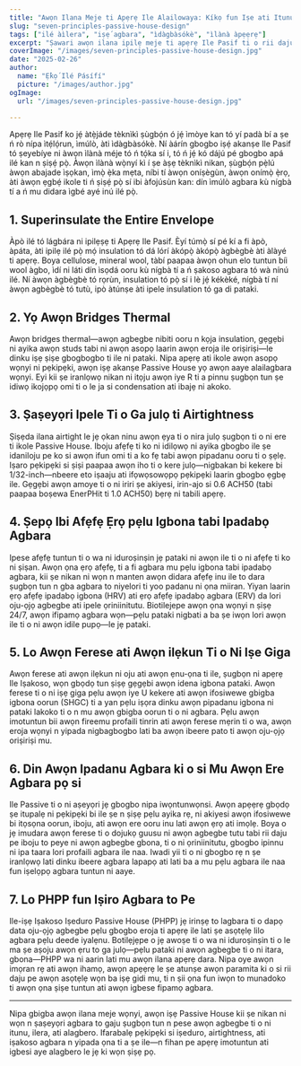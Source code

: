 ```yaml
---
title: "Awọn Ilana Meje ti Apẹrẹ Ile Alailowaya: Kíkọ fun Iṣe ati Itunu"
slug: "seven-principles-passive-house-design"
tags: ["ilé àìlera", "iṣẹ́ agbara", "ìdàgbàsókè", "ìlànà àpẹẹrẹ"]
excerpt: "Ṣawari awọn ilana ipilẹ meje ti apẹrẹ Ile Pasif ti o rii daju pe ṣiṣe agbara to gaju, didara afẹfẹ inu ti o dara julọ, ati itunu to pẹ ni gbogbo oju-ọjọ."
coverImage: "/images/seven-principles-passive-house-design.jpg"
date: "2025-02-26"
author:
  name: "Ẹ̀kọ́ Ilé Pásífí"
  picture: "/images/author.jpg"
ogImage:
  url: "/images/seven-principles-passive-house-design.jpg"

---
```

Apẹrẹ Ile Pasif ko jẹ́ àtẹ̀jáde tèknìkì ṣùgbọ́n ó jẹ́ ìmòye kan tó yí padà bí a ṣe ń rò nípa ìtẹ́lọ́run, ìmúlò, àti ìdàgbàsókè. Ní àárín gbogbo iṣẹ́ akanṣe Ile Pasif tó ṣeyebíye ni àwọn ìlànà méje tó ń tọ́ka sí i, tó ń jẹ́ kó dájú pé gbogbo apá ilé kan n ṣiṣẹ́ pọ̀. Àwọn ìlànà wọ̀nyí kì í ṣe àṣẹ tèknìkì nikan, ṣùgbọ́n pẹ̀lú àwọn abajade ìṣọkan, ìmọ̀ ẹ̀ka mẹta, níbi tí àwọn oníṣègùn, àwọn onímọ̀ ẹ̀rọ, àti àwọn ẹgbẹ́ ikole ti ń ṣiṣẹ́ pọ̀ sí ibi àfojúsùn kan: dín ìmúlò agbara kù nígbà tí a ń mu didara ìgbé ayé inú ilé pọ̀.

## 1. Superinsulate the Entire Envelope

Àpò ilé tó lágbára ni ipilẹṣẹ ti Apẹrẹ Ile Pasif. Èyí túmọ̀ sí pé kí a fi àpò, àpáta, àti ipilẹ ilé pọ̀ mọ́ insulation tó dá lórí àkópọ̀ àkópọ̀ àgbègbè àti àlàyé ti apẹrẹ. Boya cellulose, mineral wool, tàbí paapaa àwọn ohun elo tuntun bíi wool àgbo, ìdí ni láti dín ìsọdá ooru kù nígbà tí a ń ṣakoso agbara tó wà nínú ilé. Ní àwọn àgbègbè tó rọrùn, insulation tó pọ̀ sí i lè jẹ́ kékèké, nígbà tí ní àwọn agbègbè tó tutù, ipò àtúnṣe àti ipele insulation tó ga di pataki.
## 2. Yọ Awọn Bridges Thermal

Awọn bridges thermal—awọn agbegbe nibiti ooru n kọja insulation, gẹgẹbi ni ayika awọn studs tabi ni awọn asopọ laarin awọn eroja ile oriṣiriṣi—le dinku iṣẹ ṣiṣe gbogbogbo ti ile ni pataki. Nipa apẹrẹ ati ikole awọn asopọ wọnyi ni pẹkipẹki, awọn iṣẹ akanṣe Passive House yọ awọn aaye alailagbara wọnyi. Eyi kii ṣe iranlọwọ nikan ni itọju awọn iye R ti a pinnu ṣugbọn tun ṣe idiwọ ikojọpọ omi ti o le ja si condensation ati ibajẹ ni akoko.

## 3. Ṣaṣeyọri Ipele Ti o Ga julọ ti Airtightness

Ṣiṣẹda ilana airtight le jẹ ọkan ninu awọn ẹya ti o nira julọ ṣugbọn ti o ni ere ti ikole Passive House. Iboju afẹfẹ ti ko ni idilọwọ ni ayika gbogbo ile ṣe idaniloju pe ko si awọn ifun omi ti a ko fẹ tabi awọn pipadanu ooru ti o ṣẹlẹ. Iṣaro pẹkipẹki si ṣiṣi paapaa awọn iho ti o kere julọ—nigbakan bi kekere bi 1/32-inch—nbeere eto iṣaaju ati ifọwọsowọpọ pẹkipẹki laarin gbogbo ẹgbẹ ile. Gẹgẹbi awọn amoye ti o ni iriri ṣe akiyesi, irin-ajo si 0.6 ACH50 (tabi paapaa boṣewa EnerPHit ti 1.0 ACH50) bẹrẹ ni tabili apẹrẹ.
## 4. Ṣepọ Ibi Afẹfẹ Ẹrọ pẹlu Igbona tabi Ipadabọ Agbara

Ipese afẹfẹ tuntun ti o wa ni iduroṣinṣin jẹ pataki ni awọn ile ti o ni afẹfẹ ti ko ni ṣiṣan. Awọn ọna ẹrọ afẹfẹ, ti a fi agbara mu pẹlu igbona tabi ipadabọ agbara, kii ṣe nikan ni wọn n manten awọn didara afẹfẹ inu ile to dara ṣugbọn tun n gba agbara to niyelori ti yoo padanu ni ọna miiran. Yiyan laarin ẹrọ afẹfẹ ipadabọ igbona (HRV) ati ẹrọ afẹfẹ ipadabọ agbara (ERV) da lori oju-ọjọ agbegbe ati ipele ọriniinitutu. Biotilejepe awọn ọna wọnyi n ṣiṣẹ 24/7, awọn ifipamọ agbara wọn—pẹlu pataki nigbati a ba ṣe iwọn lori awọn ile ti o ni awọn idile pupọ—le jẹ pataki.

## 5. Lo Awọn Ferese ati Awọn ilẹkun Ti o Ni Iṣe Giga

Awọn ferese ati awọn ilẹkun ni oju ati awọn ẹnu-ọna ti ile, ṣugbọn ni apẹrẹ Ile Iṣakoso, wọn gbọdọ tun ṣiṣẹ gẹgẹbi awọn idena igbona pataki. Awọn ferese ti o ni iṣẹ giga pẹlu awọn iye U kekere ati awọn ifosiwewe gbigba igbona oorun (SHGC) ti a yan pẹlu iṣọra dinku awọn pipadanu igbona ni pataki lakoko ti o n mu awọn gbigba oorun ti o ni agbara. Pẹlu awọn imotuntun bii awọn fireemu profaili tinrin ati awọn ferese mẹrin ti o wa, awọn eroja wọnyi n yipada nigbagbogbo lati ba awọn ibeere pato ti awọn oju-ọjọ oriṣiriṣi mu.
## 6. Din Awọn Ipadanu Agbara ki o si Mu Awọn Ere Agbara pọ si

Ile Passive ti o ni aṣeyọri jẹ gbogbo nipa iwọntunwọnsi. Awọn apẹẹrẹ gbọdọ ṣe itupalẹ ni pẹkipẹki bi ile ṣe n ṣiṣẹ pẹlu ayika rẹ, ni akiyesi awọn ifosiwewe bi itọsọna oorun, iboju, ati awọn ere ooru inu lati awọn ẹrọ ati imọlẹ. Boya o jẹ imudara awọn ferese ti o dojukọ guusu ni awọn agbegbe tutu tabi rii daju pe iboju to peye ni awọn agbegbe gbona, ti o ni ọriniinitutu, gbogbo ipinnu ni ipa taara lori profaili agbara ile naa. Iwadi yii ti o ni gbogbo rẹ n ṣe iranlọwọ lati dinku ibeere agbara lapapọ ati lati ba a mu pẹlu agbara ile naa fun iṣelọpọ agbara tuntun ni aaye.

## 7. Lo PHPP fun Iṣiro Agbara to Pe

Ile-iṣẹ Iṣakoso Iṣeduro Passive House (PHPP) jẹ irinṣẹ to lagbara ti o dapọ data oju-ọjọ agbegbe pẹlu gbogbo eroja ti apẹrẹ ile lati ṣe asọtẹlẹ lilo agbara pẹlu deede iyalẹnu. Botilẹjẹpe o jẹ awoṣe ti o wa ni iduroṣinṣin ti o le ma ṣe aṣoju awọn ẹru to ga julọ—pẹlu pataki ni awọn agbegbe ti o ni itara, gbona—PHPP wa ni aarin lati mu awọn ilana apẹrẹ dara. Nipa oye awọn imọran rẹ ati awọn ihamọ, awọn apẹẹrẹ le ṣe atunṣe awọn paramita ki o si rii daju pe awọn asọtẹlẹ wọn ba iṣẹ gidi mu, ti n ṣii ọna fun iwọn to munadoko ti awọn ọna ṣiṣe tuntun ati awọn igbese fipamọ agbara.

---

Nipa gbigba awọn ilana meje wọnyi, awọn iṣẹ Passive House kii ṣe nikan ni wọn n ṣaṣeyọri agbara to gaju ṣugbọn tun n pese awọn agbegbe ti o ni itunu, ilera, ati alagbero. Ifarabalẹ pẹkipẹki si iṣeduro, airtightness, ati iṣakoso agbara n yipada ọna ti a ṣe ile—n fihan pe apẹrẹ imotuntun ati igbesi aye alagbero le jẹ ki wọn ṣiṣẹ pọ.
